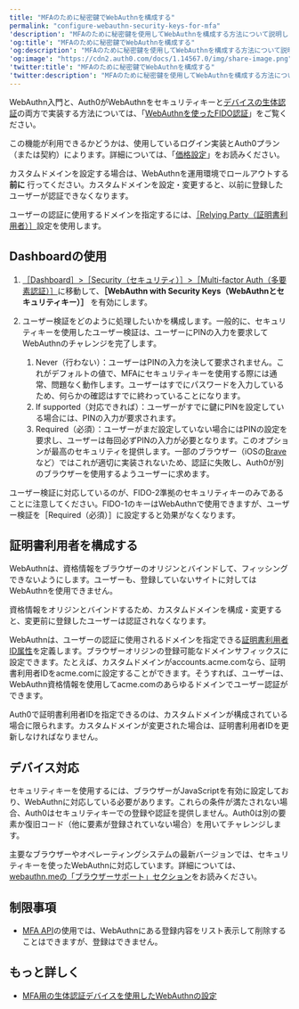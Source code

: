 ---
title: "MFAのために秘密鍵でWebAuthnを構成する"
permalink: "configure-webauthn-security-keys-for-mfa"
'description': "MFAのために秘密鍵を使用してWebAuthnを構成する方法について説明します。"
'og:title': "MFAのために秘密鍵でWebAuthnを構成する"
'og:description': "MFAのために秘密鍵を使用してWebAuthnを構成する方法について説明します。"
'og:image': "https://cdn2.auth0.com/docs/1.14567.0/img/share-image.png"
'twitter:title': "MFAのために秘密鍵でWebAuthnを構成する"
'twitter:description': "MFAのために秘密鍵を使用してWebAuthnを構成する方法について説明します。"
---

WebAuthn入門と、Auth0がWebAuthnをセキュリティキーと[デバイスの生体認証](/ja-jp/secure/multi-factor-authentication/fido-authentication-with-webauthn/configure-webauthn-device-biometrics-for-mfa)の両方で実装する方法については、「[WebAuthnを使ったFIDO認証](/ja-jp/secure/multi-factor-authentication/fido-authentication-with-webauthn)」をご覧ください。

<Card title="利用可能性はAuth0プランによって異なる">

この機能が利用できるかどうかは、使用しているログイン実装とAuth0プラン（または契約）によります。詳細については、「[価格設定](https://auth0.com/pricing)」をお読みください。

</Card>

<Warning>

カスタムドメインを設定する場合は、WebAuthnを運用環境でロールアウトする**前に** 行ってください。カスタムドメインを設定・変更すると、以前に登録したユーザーが認証できなくなります。

ユーザーの認証に使用するドメインを指定するには、[［Relying Party（証明書利用者）］](#configure-relying-party)設定を使用します。

</Warning>

## Dashboardの使用

1. [［Dashboard］>［Security（セキュリティ）］>［Multi-factor Auth（多要素認証）］](https://manage.auth0.com/#/security/mfa)に移動して、**［WebAuthn with Security Keys（WebAuthnとセキュリティキー）］** を有効にします。
2. ユーザー検証をどのように処理したいかを構成します。一般的に、セキュリティキーを使用したユーザー検証は、ユーザーにPINの入力を要求してWebAuthnのチャレンジを完了します。

   1. Never（行わない）：ユーザーはPINの入力を決して要求されません。これがデフォルトの値で、MFAにセキュリティキーを使用する際には通常、問題なく動作します。ユーザーはすでにパスワードを入力しているため、何らかの確認はすでに終わっていることになります。
   2. If supported（対応できれば）：ユーザーがすでに鍵にPINを設定している場合には、PINの入力が要求されます。
   3. Required（必須）：ユーザーがまだ設定していない場合にはPINの設定を要求し、ユーザーは毎回必ずPINの入力が必要となります。このオプションが最高のセキュリティを提供します。一部のブラウザー（iOSの[Brave](https://brave.com/)など）ではこれが適切に実装されないため、認証に失敗し、Auth0が別のブラウザーを使用するようユーザーに求めます。

ユーザー検証に対応しているのが、FIDO-2準拠のセキュリティキーのみであることに注意してください。FIDO-1のキーはWebAuthnで使用できますが、ユーザー検証を［Required（必須）］に設定すると効果がなくなります。

## 証明書利用者を構成する

WebAuthnは、資格情報をブラウザーのオリジンとバインドして、フィッシングできないようにします。ユーザーも、登録していないサイトに対してはWebAuthnを使用できません。

資格情報をオリジンとバインドするため、カスタムドメインを構成・変更すると、変更前に登録したユーザーは認証されなくなります。

WebAuthnは、ユーザーの認証に使用されるドメインを指定できる[証明書利用者ID属性](https://www.w3.org/TR/webauthn-2/#relying-party-identifier)を定義します。ブラウザーオリジンの登録可能なドメインサフィックスに設定できます。たとえば、カスタムドメインがaccounts.acme.comなら、証明書利用者IDをacme.comに設定することができます。そうすれば、ユーザーは、WebAuthn資格情報を使用してacme.comのあらゆるドメインでユーザー認証ができます。

Auth0で証明書利用者IDを指定できるのは、カスタムドメインが構成されている場合に限られます。カスタムドメインが変更された場合は、証明書利用者IDを更新しなければなりません。

## デバイス対応

セキュリティキーを使用するには、ブラウザーがJavaScriptを有効に設定しており、WebAuthnに対応している必要があります。これらの条件が満たされない場合、Auth0はセキュリティキーでの登録や認証を提供しません。Auth0は別の要素か復旧コード（他に要素が登録されていない場合）を用いてチャレンジします。

主要なブラウザーやオペレーティングシステムの最新バージョンでは、セキュリティキーを使ったWebAuthnに対応しています。詳細については、[webauthn.meの「ブラウザーサポート」セクション](https://webauthn.me/browser-support)をお読みください。

## 制限事項

* [MFA API](/ja-jp/secure/multi-factor-authentication/multi-factor-authentication-developer-resources/mfa-api)の使用では、WebAuthnにある登録内容をリスト表示して削除することはできますが、登録はできません。

## もっと詳しく

* [MFA用の生体認証デバイスを使用したWebAuthnの設定](/ja-jp/secure/multi-factor-authentication/fido-authentication-with-webauthn/configure-webauthn-device-biometrics-for-mfa)